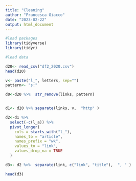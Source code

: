 ```yaml
---
title: "Cleaning"
author: "Francesca Giacco"
date: "2023-02-22"
output: html_document
---
```


```r
#load packages 
library(tidyverse)
library(tidyr)
```

```r
#lead data 

d20<- read_csv("df2_2020.csv")
head(d20)

v<- paste("l_", letters, sep="")
pattern<- "s:"

d0<-d20 %>%  str_remove(links, pattern)


d1<- d20 %>% separate(links, v,  "http" )

d2<-d1 %>%
  select(-c(l_a)) %>% 
  pivot_longer(
    cols = starts_with("l_"),
    names_to = "article",
    names_prefix = "wk",
    values_to = "link",
    values_drop_na = TRUE
  )

d3<- d2 %>%  separate(link, c("link", "title"),  ", " )

head(d3)
```

